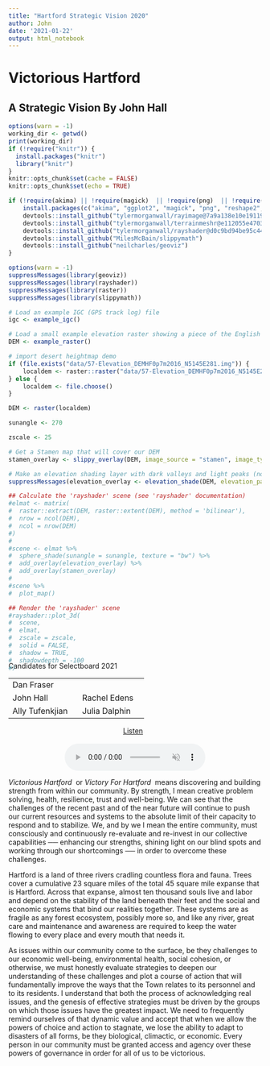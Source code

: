```yaml
---
title: "Hartford Strategic Vision 2020"
author: John
date: '2021-01-22'
output: html_notebook
---
```


Victorious Hartford
===================

## A Strategic Vision By John Hall

```r
options(warn = -1)
working_dir <- getwd()
print(working_dir)
if (!require("knitr")) {
  install.packages("knitr")
  library("knitr")
}
knitr::opts_chunk$set(cache = FALSE)
knitr::opts_chunk$set(echo = TRUE)

if (!require(akima) || !require(magick)  || !require(png)  || !require(reshape2) || !require(viridis)) {
    install.packages(c("akima", "ggplot2", "magick", "png", "reshape2", "viridis"))
    devtools::install_github("tylermorganwall/rayimage@7a9a138e10e19119c88e960f9cfb191d1fdae002")
    devtools::install_github("tylermorganwall/terrainmeshr@e112055e47033508cc45c8246b8dc0a0e94920f7")
    devtools::install_github("tylermorganwall/rayshader@d0c9bd94be95c44eff6e7d8da5eadff070dc11db")
    devtools::install_github("MilesMcBain/slippymath")
    devtools::install_github("neilcharles/geoviz")
}
```

```r
options(warn = -1)
suppressMessages(library(geoviz))
suppressMessages(library(rayshader))
suppressMessages(library(raster))
suppressMessages(library(slippymath))

# Load an example IGC (GPS track log) file
igc <- example_igc()

# Load a small example elevation raster showing a piece of the English Lake district
DEM <- example_raster()

# import desert heightmap demo
if (file.exists("data/57-Elevation_DEMHF0p7m2016_N5145E281.img")) {
    localdem <- raster::raster("data/57-Elevation_DEMHF0p7m2016_N5145E281.img")
} else {
    localdem <- file.choose()
}

DEM <- raster(localdem)

sunangle <- 270

zscale <- 25

# Get a Stamen map that will cover our DEM
stamen_overlay <- slippy_overlay(DEM, image_source = "stamen", image_type = "watercolor", png_opacity = 0.3)

# Make an elevation shading layer with dark valleys and light peaks (not essential but I like it!)
suppressMessages(elevation_overlay <- elevation_shade(DEM, elevation_palette = c("#000000", "#FFFFFF"), png_opacity = 0.6))

## Calculate the 'rayshader' scene (see 'rayshader' documentation)
#elmat <- matrix(
#  raster::extract(DEM, raster::extent(DEM), method = 'bilinear'),
#  nrow = ncol(DEM),
#  ncol = nrow(DEM)
#)
#
#scene <- elmat %>%
#  sphere_shade(sunangle = sunangle, texture = "bw") %>%
#  add_overlay(elevation_overlay) %>%
#  add_overlay(stamen_overlay)
#
#scene %>%
#  plot_map()

## Render the 'rayshader' scene
#rayshader::plot_3d(
#  scene,
#  elmat,
#  zscale = zscale,
#  solid = FALSE,
#  shadow = TRUE,
#  shadowdepth = -100
#)
```

<p style="margin-top: -35px;"></p>

Candidates for Selectboard 2021

|                             |                             |
|-----------------------------|-----------------------------|
| Dan Fraser      &nbsp;&nbsp;|                 &nbsp;&nbsp;|
| John Hall       &nbsp;&nbsp;| Rachel Edens    &nbsp;&nbsp;|
| Ally Tufenkjian &nbsp;&nbsp;| Julia Dalphin   &nbsp;&nbsp;|

<div id="stream" style="text-align:center">
<a id="aud1_play" href="/#" onclick="(function(evt) { aud1.play(); aud1.muted=false; evt.target.innerHTML='Now Playing'; evt.target.onclick = null; }) (event || window.event)">Listen</a>
&nbsp;<br /><br />
<!--a href="http://www.w3.org/2010/05/video/mediaevents.html" target="_blank">Media Help</a-->
<audio id=aud1" alt="Listen to A Strategic Vision By John Hall"  controls="true" preload="auto" muted="true" style="width:280px;">
<source src="/vision/vision.mp3" />
</audio>
</div>

<span id="text_title" style="display:none">Vision</span>

<em>Victorious Hartford&nbsp;</em> or <em>Victory For Hartford&nbsp;</em> means discovering and building strength from within our community. By strength, I mean creative problem solving, health, resilience, trust and well-being. We can see that the challenges of the recent past and of the near future will continue to push our current resources and systems to the absolute limit of their capacity to respond and to stabilize. We, and by we I mean the entire community, must consciously and continuously re-evaluate and re-invest in our collective capabilities ── enhancing our strengths, shining light on our blind spots and working through our shortcomings ── in order to overcome these challenges.

Hartford is a land of three rivers cradling countless flora and fauna. Trees cover a cumulative 23 square miles of the total 45 square mile expanse that is Hartford. Across that expanse, almost ten thousand souls live and labor and depend on the stability of the land beneath their feet and the social and economic systems that bind our realities together. These systems are as fragile as any forest ecosystem, possibly more so, and like any river, great care and maintenance and awareness are required to keep the water flowing to every place and every mouth that needs it.

As issues within our community come to the surface, be they challenges to our economic well-being, environmental health, social cohesion, or otherwise, we must honestly evaluate strategies to deepen our understanding of these challenges and plot a course of action that will fundamentally improve the ways that the Town relates to its personnel and to its residents. I understand that both the process of acknowledging real issues, and the genesis of effective strategies must be driven by the groups on which those issues have the greatest impact. We need to frequently remind ourselves of that dynamic value and accept that when we allow the powers of choice and action to stagnate, we lose the ability to adapt to disasters of all forms, be they biological, climactic, or economic. Every person in our community must be granted access and agency over these powers of governance in order for all of us to be victorious.
